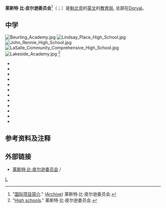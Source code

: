 '''莱斯特·比·皮尔逊委员会'''<ref>"[http://www.lbpsb.qc.ca/eng/intlstudies/pdf/International_profile_Chinese.pdf 国际项目简介]." ([http://www.webcitation.org/6J6R6f9Rp Archive]) 莱斯特·比·皮尔逊委员会.</ref>（{{lang-en|'''Lester B. Pearson School Board'''，'''LBPSB'''}}；{{lang-fr|'''Commission scolaire Lester-B.-Pearson'''}}）是[[魁北克|魁北克]]的[[英文|英文]]的[[教育局|教育局]], 总部在[[Dorval|Dorval]]。

==中学==
[[File:Beurling_Academy.jpg|thumb]]
[[File:Lindsay_Place_High_School.jpg|thumb]]
[[File:John_Rennie_High_School.jpg|thumb]]
[[File:LaSalle_Community_Comprehensive_High_School.jpg|thumb]]
[[File:Lakeside_Academy.jpg|thumb]]
<ref>"[http://www.lbpsb.qc.ca/eng/schools/highschools.asp High schools]."  莱斯特·比·皮尔逊委员会.</ref>
* {{link-en|Beaconsfield High School (魁北克)|Beaconsfield High School (Quebec)|Beaconsfield High School}}
* {{link-en|Beurling Academy|Beurling Academy}}
* {{link-en|Lakeside Academy (魁北克)|Lakeside Academy (Lachine)|Lakeside Academy}}
* {{link-en|LaSalle Community Comprehensive High School|LaSalle Community Comprehensive High School}}
* {{link-en|Lindsay Place High School|Lindsay Place High School}}
* {{link-en|Macdonald High School|Macdonald High School}}
* {{link-en|Pierrefonds Comprehensive High School|Pierrefonds Comprehensive High School}}
* {{link-en|John Rennie High School|John Rennie High School}}
* {{link-en|Riverdale High School (魁北克)|Riverdale High School (Quebec)|Riverdale High School}}
* {{link-en|St. Thomas High School (魁北克)|St. Thomas High School (Quebec)|St. Thomas High School}}
* {{link-en|Westwood High School (魁北克)|Westwood High School (Quebec)|Westwood High School Junior}}
* {{link-en|Westwood High School (魁北克)|Westwood High School (Quebec)|Westwood High School Senior}}

==参考资料及注释==
{{reflist}}

==外部链接==
* [http://www.lbpsb.qc.ca 莱斯特·比·皮尔逊委员会] {{WebCite|url=https://www.webcitation.org/683B54VS2?url=http://www.lbpsb.qc.ca/eng/main.asp |date=20120530160823 |dateformat=iso }} {{en}}/{{fr}}

{{DEFAULTSORT:LBPSB}}
[[Category:魁北克的学区|L]]
